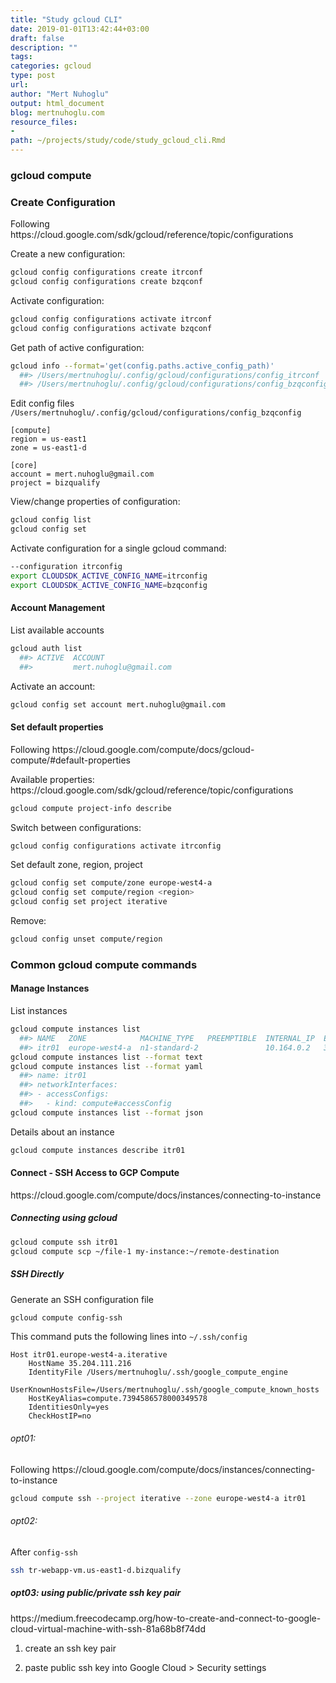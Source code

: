 ```yaml
---
title: "Study gcloud CLI"
date: 2019-01-01T13:42:44+03:00 
draft: false
description: ""
tags:
categories: gcloud
type: post
url:
author: "Mert Nuhoglu"
output: html_document
blog: mertnuhoglu.com
resource_files:
-
path: ~/projects/study/code/study_gcloud_cli.Rmd
---
```


### gcloud compute

### Create Configuration

Following https://cloud.google.com/sdk/gcloud/reference/topic/configurations

Create a new configuration:

``` bash
gcloud config configurations create itrconf
gcloud config configurations create bzqconf
``` 

Activate configuration:

``` bash
gcloud config configurations activate itrconf
gcloud config configurations activate bzqconf
``` 

Get path of active configuration:

``` bash
gcloud info --format='get(config.paths.active_config_path)'
  ##> /Users/mertnuhoglu/.config/gcloud/configurations/config_itrconf
  ##> /Users/mertnuhoglu/.config/gcloud/configurations/config_bzqconfig
``` 

Edit config files `/Users/mertnuhoglu/.config/gcloud/configurations/config_bzqconfig`

``` text
[compute]
region = us-east1
zone = us-east1-d

[core]
account = mert.nuhoglu@gmail.com
project = bizqualify
``` 

View/change properties of configuration:

``` bash
gcloud config list
gcloud config set
``` 

Activate configuration for a single gcloud command:

``` bash
--configuration itrconfig
export CLOUDSDK_ACTIVE_CONFIG_NAME=itrconfig
export CLOUDSDK_ACTIVE_CONFIG_NAME=bzqconfig
``` 

#### Account Management

List available accounts

``` bash
gcloud auth list
  ##> ACTIVE  ACCOUNT
  ##>         mert.nuhoglu@gmail.com
``` 

Activate an account:

``` bash
gcloud config set account mert.nuhoglu@gmail.com
``` 

#### Set default properties

Following https://cloud.google.com/compute/docs/gcloud-compute/#default-properties

Available properties: https://cloud.google.com/sdk/gcloud/reference/topic/configurations

``` bash
gcloud compute project-info describe
``` 

Switch between configurations:

``` bash
gcloud config configurations activate itrconfig
``` 

Set default zone, region, project

``` bash
gcloud config set compute/zone europe-west4-a
gcloud config set compute/region <region>
gcloud config set project iterative
``` 

Remove:

``` bash
gcloud config unset compute/region 
``` 

### Common gcloud compute commands

#### Manage Instances

List instances

``` bash
gcloud compute instances list
  ##> NAME   ZONE            MACHINE_TYPE   PREEMPTIBLE  INTERNAL_IP  EXTERNAL_IP     STATUS
  ##> itr01  europe-west4-a  n1-standard-2               10.164.0.2   35.204.111.216  RUNNING
gcloud compute instances list --format text
gcloud compute instances list --format yaml
  ##> name: itr01
  ##> networkInterfaces:
  ##> - accessConfigs:
  ##>   - kind: compute#accessConfig
gcloud compute instances list --format json
``` 

Details about an instance

``` bash
gcloud compute instances describe itr01 
``` 

#### Connect - SSH Access to GCP Compute

https://cloud.google.com/compute/docs/instances/connecting-to-instance

##### Connecting using gcloud

``` bash
gcloud compute ssh itr01
gcloud compute scp ~/file-1 my-instance:~/remote-destination 
``` 

##### SSH Directly

Generate an SSH configuration file

``` bash
gcloud compute config-ssh
``` 

This command puts the following lines into `~/.ssh/config`

``` text
Host itr01.europe-west4-a.iterative
    HostName 35.204.111.216
    IdentityFile /Users/mertnuhoglu/.ssh/google_compute_engine
    UserKnownHostsFile=/Users/mertnuhoglu/.ssh/google_compute_known_hosts
    HostKeyAlias=compute.7394586578000349578
    IdentitiesOnly=yes
    CheckHostIP=no
``` 

###### opt01:

Following https://cloud.google.com/compute/docs/instances/connecting-to-instance

``` bash
gcloud compute ssh --project iterative --zone europe-west4-a itr01
``` 

###### opt02:

After `config-ssh`

``` bash
ssh tr-webapp-vm.us-east1-d.bizqualify
``` 

##### opt03: using public/private ssh key pair

https://medium.freecodecamp.org/how-to-create-and-connect-to-google-cloud-virtual-machine-with-ssh-81a68b8f74dd

1. create an ssh key pair

2. paste public ssh key into Google Cloud > Security settings

